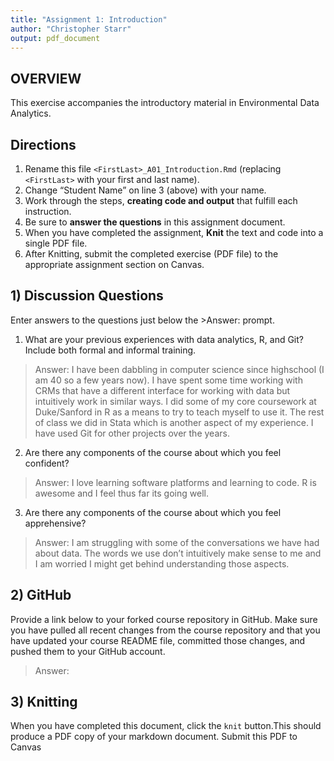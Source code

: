 ```yaml
---
title: "Assignment 1: Introduction"
author: "Christopher Starr"
output: pdf_document
---
```


## OVERVIEW

This exercise accompanies the introductory material in Environmental Data Analytics. 

## Directions
1.  Rename this file `<FirstLast>_A01_Introduction.Rmd` (replacing `<FirstLast>` with your first and last name).
2.  Change "Student Name" on line 3 (above) with your name.
3.  Work through the steps, **creating code and output** that fulfill each instruction.
4.  Be sure to **answer the questions** in this assignment document.
5.  When you have completed the assignment, **Knit** the text and code into a single PDF file.
6.  After Knitting, submit the completed exercise (PDF file) to the appropriate assignment section on Canvas.


## 1) Discussion Questions
Enter answers to the questions just below the >Answer: prompt.

1. What are your previous experiences with data analytics, R, and Git? Include both formal and informal training.

> Answer: I have been dabbling in computer science since highschool (I am 40 so a few years now). I have spent some time working with CRMs that have a different interface for working with data but intuitively work in similar ways. I did some of my core coursework at Duke/Sanford in R as a means to try to teach myself to use it. The rest of class we did in Stata which is another aspect of my experience. I have used Git for other projects over the years. 

2. Are there any components of the course about which you feel confident?

> Answer: I love learning software platforms and learning to code. R is awesome and I feel thus far its going well. 

3. Are there any components of the course about which you feel apprehensive?

> Answer: I am struggling with some of the conversations we have had about data. The words we use don't intuitively make sense to me and I am worried I might get behind understanding those aspects. 


## 2) GitHub

Provide a link below to your forked course repository in GitHub. Make sure you have pulled all recent changes from the course repository and that you have updated your course README file, committed those changes, and pushed them to your GitHub account. 

> Answer: 

## 3) Knitting
When you have completed this document, click the `knit` button.This should produce a PDF copy of your markdown document. Submit this PDF to Canvas 
